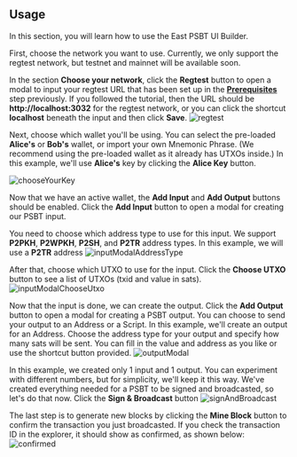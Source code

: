 ## Usage

In this section, you will learn how to use the East PSBT UI Builder.

First, choose the network you want to use. Currently, we only support the regtest network, but testnet and mainnet will be available soon.

In the section <b>Choose your network</b>, click the <b>Regtest</b> button to open a modal to input your regtest URL that has been set up in the <a href="/prerequisites"><b>Prerequisites</b></a> step previously.
If you followed the tutorial, then the URL should be <b>http://localhost:3032</b> for the regtest network, or you can click the shortcut <b>localhost</b> beneath the input and then click <b>Save</b>.
![regtest](../public/regtestModal.png)
<br />

Next, choose which wallet you'll be using. You can select the pre-loaded <b>Alice's</b> or <b>Bob's</b> wallet, or import your own Mnemonic Phrase. 
(We recommend using the pre-loaded wallet as it already has UTXOs inside.) In this example, we'll use <b>Alice's</b> key by clicking the <b>Alice Key</b> button.

![chooseYourKey](../public/chooseYourKey.png)
<br />

Now that we have an active wallet, the <b>Add Input</b> and <b>Add Output</b> buttons should be enabled.
Click the <b>Add Input</b> button to open a modal for creating our PSBT input.

You need to choose which address type to use for this input. We support <b>P2PKH</b>, <b>P2WPKH</b>, <b>P2SH</b>, and <b>P2TR</b> address types.
In this example, we will use a <b>P2TR</b> address
![inputModalAddressType](../public/inputModalAddressType.png)

After that, choose which UTXO to use for the input. Click the <b>Choose UTXO</b> button to see a list of UTXOs (txid and value in sats).
![inputModalChooseUtxo](../public/inputModalChooseUtxo.png)
<br />

Now that the input is done, we can create the output. Click the <b>Add Output</b> button to open a modal for creating a PSBT output. 
You can choose to send your output to an Address or a Script. 
In this example, we'll create an output for an Address. Choose the address type for your output and specify how many sats will be sent. 
You can fill in the value and address as you like or use the shortcut button provided.
![outputModal](../public/outputModal.png)
<br />

In this example, we created only 1 input and 1 output. 
You can experiment with different numbers, but for simplicity, we'll keep it this way. 
We've created everything needed for a PSBT to be signed and broadcasted, so let's do that now. 
Click the <b>Sign & Broadcast</b> button
![signAndBroadcast](../public/signAndBroadcast.png)
<br />

The last step is to generate new blocks by clicking the <b>Mine Block</b> button to confirm the transaction you just broadcasted.
If you check the transaction ID in the explorer, it should show as confirmed, as shown below:
![confirmed](../public/confirmed.png)
<br />